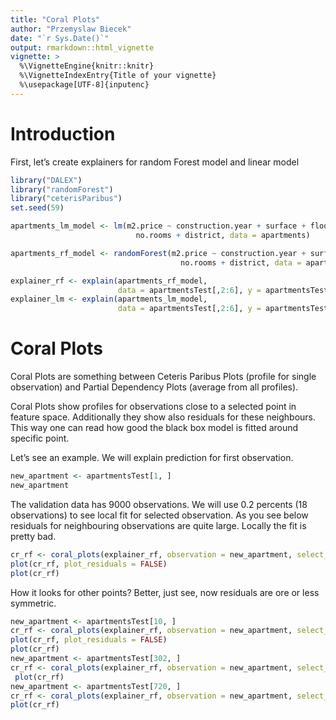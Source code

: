 ```yaml
---
title: "Coral Plots"
author: "Przemyslaw Biecek"
date: "`r Sys.Date()`"
output: rmarkdown::html_vignette
vignette: >
  %\VignetteEngine{knitr::knitr}
  %\VignetteIndexEntry{Title of your vignette}
  %\usepackage[UTF-8]{inputenc}
---
```


# Introduction

First, let's create explainers for random Forest model and linear model

```r
library("DALEX")
library("randomForest")
library("ceterisParibus")
set.seed(59)

apartments_lm_model <- lm(m2.price ~ construction.year + surface + floor + 
                            no.rooms + district, data = apartments)

apartments_rf_model <- randomForest(m2.price ~ construction.year + surface + floor + 
                                      no.rooms + district, data = apartments)

explainer_rf <- explain(apartments_rf_model, 
                        data = apartmentsTest[,2:6], y = apartmentsTest$m2.price)
explainer_lm <- explain(apartments_lm_model, 
                        data = apartmentsTest[,2:6], y = apartmentsTest$m2.price)
```

# Coral Plots

Coral Plots are something between Ceteris Paribus Plots (profile for single observation) and Partial Dependency Plots (average from all profiles).

Coral Plots show profiles for observations close to a selected point in feature space. Additionally they show also residuals for these neighbours.
This way one can read how good the black box model is fitted around specific point.

Let's see an example.
We will explain prediction for first observation.

```r
new_apartment <- apartmentsTest[1, ]
new_apartment
```

The validation data has 9000 observations. We will use 0.2 percents (18 observations) to see local fit for selected observation. 
As you see below residuals for neighbouring observations are quite large. Locally the fit is pretty bad.

```r
cr_rf <- coral_plots(explainer_rf, observation = new_apartment, select_points = 0.002)
plot(cr_rf, plot_residuals = FALSE)
plot(cr_rf)
```

How it looks for other points? Better, just see, now residuals are ore or less symmetric.

```r
new_apartment <- apartmentsTest[10, ]
cr_rf <- coral_plots(explainer_rf, observation = new_apartment, select_points = 0.002)
plot(cr_rf, plot_residuals = FALSE)
plot(cr_rf)
new_apartment <- apartmentsTest[302, ]
cr_rf <- coral_plots(explainer_rf, observation = new_apartment, select_points = 0.002)
 plot(cr_rf)
new_apartment <- apartmentsTest[720, ]
cr_rf <- coral_plots(explainer_rf, observation = new_apartment, select_points = 0.002)
plot(cr_rf)
```


